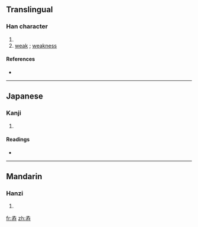 ==Translingual==

===Han character===
{{Han char|rn=39|rad=子|as=06|sn=9|four=|canj=弓木弓木木 (NDNDD)}}

# {{defn|Han|sort=子06}}
# [[weak]] ; [[weakness]]

====References====
* {{Han ref|kx=0279.140|dkj=06976|dj=0548.090|hdz=21015.150|uh=5B68|ud=23400}}

----

==Japanese==

===Kanji===
{{ja-kanji|grade=|rs=子06}}

# {{defn|Japanese|sort=子06}}

====Readings====
* {{ja-readings|on=[[せん]] (sen), [[じゅう]] (jū), [[にゅう]] (nyū)|kun=[[つつしむ]] (tsutsushimu), [[よわい]] (yowai), [[みなお]] (minashgo)}}

----

==Mandarin==

===Hanzi===
{{cmn-hanzi|pin=[[zhuǎn]] ([[zhuan3]])|wg=chuan<sup>3</sup>}}

# {{defn|Mandarin|sort=子06}}

[[fr:孨]]
[[zh:孨]]